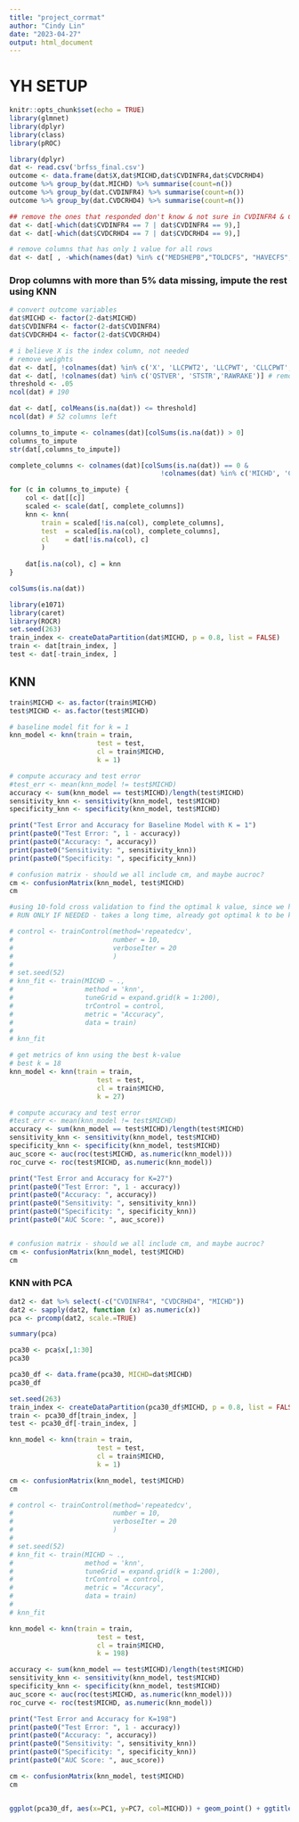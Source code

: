 ```yaml
---
title: "project_corrmat"
author: "Cindy Lin"
date: "2023-04-27"
output: html_document
---
```


# YH SETUP 
```r
knitr::opts_chunk$set(echo = TRUE)
library(glmnet)
library(dplyr)
library(class)
library(pROC)
```

```r
library(dplyr)
dat <- read.csv('brfss_final.csv')
outcome <- data.frame(dat$X,dat$MICHD,dat$CVDINFR4,dat$CVDCRHD4)
outcome %>% group_by(dat.MICHD) %>% summarise(count=n())
outcome %>% group_by(dat.CVDINFR4) %>% summarise(count=n())
outcome %>% group_by(dat.CVDCRHD4) %>% summarise(count=n())

## remove the ones that responded don't know & not sure in CVDINFR4 & CVDCRHD4
dat <- dat[-which(dat$CVDINFR4 == 7 | dat$CVDINFR4 == 9),] 
dat <- dat[-which(dat$CVDCRHD4 == 7 | dat$CVDCRHD4 == 9),] 

# remove columns that has only 1 value for all rows
dat <- dat[ , -which(names(dat) %in% c("MEDSHEPB","TOLDCFS", "HAVECFS", "WORKCFS"))]
```

### Drop columns with more than 5% data missing, impute the rest using KNN
```r
# convert outcome variables
dat$MICHD <- factor(2-dat$MICHD)
dat$CVDINFR4 <- factor(2-dat$CVDINFR4)
dat$CVDCRHD4 <- factor(2-dat$CVDCRHD4)

# i believe X is the index column, not needed
# remove weights
dat <- dat[, !colnames(dat) %in% c('X', 'LLCPWT2', 'LLCPWT', 'CLLCPWT','STRWT','WT2RAKE')]
dat <- dat[, !colnames(dat) %in% c('QSTVER', 'STSTR','RAWRAKE')] # remove based on knowledge
threshold <- .05
ncol(dat) # 190

dat <- dat[, colMeans(is.na(dat)) <= threshold]
ncol(dat) # 52 columns left

columns_to_impute <- colnames(dat)[colSums(is.na(dat)) > 0]
columns_to_impute
str(dat[,columns_to_impute])

complete_columns <- colnames(dat)[colSums(is.na(dat)) == 0 & 
                                      !colnames(dat) %in% c('MICHD', 'CVDINFR4','CVDCRHD4')]

for (c in columns_to_impute) {
    col <- dat[[c]]
    scaled <- scale(dat[, complete_columns])
    knn <- knn(
        train = scaled[!is.na(col), complete_columns],
        test  = scaled[is.na(col), complete_columns], 
        cl    = dat[!is.na(col), c]
        )
    
    dat[is.na(col), c] = knn
}

colSums(is.na(dat))
```

```r
library(e1071)
library(caret)
library(ROCR)
set.seed(263)
train_index <- createDataPartition(dat$MICHD, p = 0.8, list = FALSE)
train <- dat[train_index, ]
test <- dat[-train_index, ]
```

## KNN

```r

train$MICHD <- as.factor(train$MICHD)
test$MICHD <- as.factor(test$MICHD)

# baseline model fit for k = 1
knn_model <- knn(train = train,
                      test = test,
                      cl = train$MICHD,
                      k = 1)

# compute accuracy and test error 
#test_err <- mean(knn_model != test$MICHD)
accuracy <- sum(knn_model == test$MICHD)/length(test$MICHD)
sensitivity_knn <- sensitivity(knn_model, test$MICHD)
specificity_knn <- specificity(knn_model, test$MICHD)

print("Test Error and Accuracy for Baseline Model with K = 1")
print(paste0("Test Error: ", 1 - accuracy))
print(paste0("Accuracy: ", accuracy))
print(paste0("Sensitivity: ", sensitivity_knn))
print(paste0("Specificity: ", specificity_knn))

# confusion matrix - should we all include cm, and maybe aucroc? 
cm <- confusionMatrix(knn_model, test$MICHD)
cm


```

```r

#using 10-fold cross validation to find the optimal k value, since we have around 20K data points
# RUN ONLY IF NEEDED - takes a long time, already got optimal k to be k = 27

# control <- trainControl(method='repeatedcv',
#                         number = 10,
#                         verboseIter = 20
#                         )
# 
# set.seed(52)
# knn_fit <- train(MICHD ~ .,
#                  method = 'knn',
#                  tuneGrid = expand.grid(k = 1:200),
#                  trControl = control,
#                  metric = "Accuracy",
#                  data = train)
# 
# knn_fit

```


```r
# get metrics of knn using the best k-value  
# best k = 18
knn_model <- knn(train = train,
                      test = test,
                      cl = train$MICHD,
                      k = 27)

# compute accuracy and test error 
#test_err <- mean(knn_model != test$MICHD)
accuracy <- sum(knn_model == test$MICHD)/length(test$MICHD)
sensitivity_knn <- sensitivity(knn_model, test$MICHD)
specificity_knn <- specificity(knn_model, test$MICHD)
auc_score <- auc(roc(test$MICHD, as.numeric(knn_model)))
roc_curve <- roc(test$MICHD, as.numeric(knn_model))

print("Test Error and Accuracy for K=27")
print(paste0("Test Error: ", 1 - accuracy))
print(paste0("Accuracy: ", accuracy))
print(paste0("Sensitivity: ", sensitivity_knn))
print(paste0("Specificity: ", specificity_knn))
print(paste0("AUC Score: ", auc_score))


# confusion matrix - should we all include cm, and maybe aucroc? 
cm <- confusionMatrix(knn_model, test$MICHD)
cm

```


### KNN with PCA

```r
dat2 <- dat %>% select(-c("CVDINFR4", "CVDCRHD4", "MICHD"))
dat2 <- sapply(dat2, function (x) as.numeric(x))
pca <- prcomp(dat2, scale.=TRUE)

summary(pca)

pca30 <- pca$x[,1:30]
pca30

pca30_df <- data.frame(pca30, MICHD=dat$MICHD)
pca30_df

set.seed(263)
train_index <- createDataPartition(pca30_df$MICHD, p = 0.8, list = FALSE)
train <- pca30_df[train_index, ]
test <- pca30_df[-train_index, ]
```


```r

knn_model <- knn(train = train,
                      test = test,
                      cl = train$MICHD,
                      k = 1)

cm <- confusionMatrix(knn_model, test$MICHD)
cm
```

```r

# control <- trainControl(method='repeatedcv',
#                         number = 10,
#                         verboseIter = 20
#                         )
# 
# set.seed(52)
# knn_fit <- train(MICHD ~ .,
#                  method = 'knn',
#                  tuneGrid = expand.grid(k = 1:200),
#                  trControl = control,
#                  metric = "Accuracy",
#                  data = train)
# 
# knn_fit

```

```r
knn_model <- knn(train = train,
                      test = test,
                      cl = train$MICHD,
                      k = 198)

accuracy <- sum(knn_model == test$MICHD)/length(test$MICHD)
sensitivity_knn <- sensitivity(knn_model, test$MICHD)
specificity_knn <- specificity(knn_model, test$MICHD)
auc_score <- auc(roc(test$MICHD, as.numeric(knn_model)))
roc_curve <- roc(test$MICHD, as.numeric(knn_model))

print("Test Error and Accuracy for K=198")
print(paste0("Test Error: ", 1 - accuracy))
print(paste0("Accuracy: ", accuracy))
print(paste0("Sensitivity: ", sensitivity_knn))
print(paste0("Specificity: ", specificity_knn))
print(paste0("AUC Score: ", auc_score))

cm <- confusionMatrix(knn_model, test$MICHD)
cm



```

```r

ggplot(pca30_df, aes(x=PC1, y=PC7, col=MICHD)) + geom_point() + ggtitle("PC1 v PC2")


```







